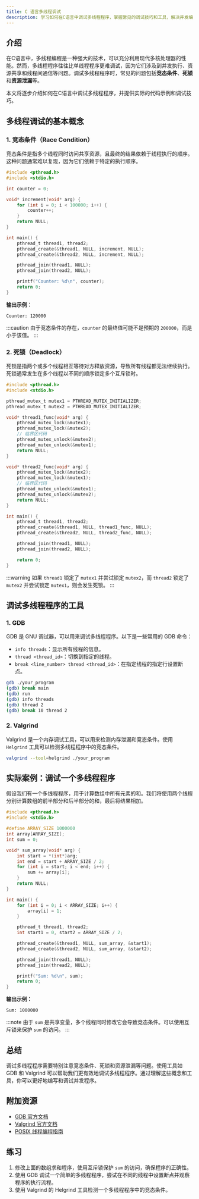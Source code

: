```yaml
---
title: C 语言多线程调试
description: 学习如何在C语言中调试多线程程序，掌握常见的调试技巧和工具，解决并发编程中的常见问题。
---
```


## 介绍

在C语言中，多线程编程是一种强大的技术，可以充分利用现代多核处理器的性能。然而，多线程程序往往比单线程程序更难调试，因为它们涉及到并发执行、资源共享和线程间通信等问题。调试多线程程序时，常见的问题包括**竞态条件**、**死锁**和**资源泄漏**等。

本文将逐步介绍如何在C语言中调试多线程程序，并提供实际的代码示例和调试技巧。

## 多线程调试的基本概念

### 1. 竞态条件（Race Condition）

竞态条件是指多个线程同时访问共享资源，且最终的结果依赖于线程执行的顺序。这种问题通常难以复现，因为它们依赖于特定的执行顺序。

```c
#include <pthread.h>
#include <stdio.h>

int counter = 0;

void* increment(void* arg) {
    for (int i = 0; i < 100000; i++) {
        counter++;
    }
    return NULL;
}

int main() {
    pthread_t thread1, thread2;
    pthread_create(&thread1, NULL, increment, NULL);
    pthread_create(&thread2, NULL, increment, NULL);

    pthread_join(thread1, NULL);
    pthread_join(thread2, NULL);

    printf("Counter: %d\n", counter);
    return 0;
}
```

**输出示例：**
```
Counter: 120000
```

:::caution
由于竞态条件的存在，`counter` 的最终值可能不是预期的 `200000`，而是小于该值。
:::

### 2. 死锁（Deadlock）

死锁是指两个或多个线程相互等待对方释放资源，导致所有线程都无法继续执行。死锁通常发生在多个线程以不同的顺序锁定多个互斥锁时。

```c
#include <pthread.h>
#include <stdio.h>

pthread_mutex_t mutex1 = PTHREAD_MUTEX_INITIALIZER;
pthread_mutex_t mutex2 = PTHREAD_MUTEX_INITIALIZER;

void* thread1_func(void* arg) {
    pthread_mutex_lock(&mutex1);
    pthread_mutex_lock(&mutex2);
    // 临界区代码
    pthread_mutex_unlock(&mutex2);
    pthread_mutex_unlock(&mutex1);
    return NULL;
}

void* thread2_func(void* arg) {
    pthread_mutex_lock(&mutex2);
    pthread_mutex_lock(&mutex1);
    // 临界区代码
    pthread_mutex_unlock(&mutex1);
    pthread_mutex_unlock(&mutex2);
    return NULL;
}

int main() {
    pthread_t thread1, thread2;
    pthread_create(&thread1, NULL, thread1_func, NULL);
    pthread_create(&thread2, NULL, thread2_func, NULL);

    pthread_join(thread1, NULL);
    pthread_join(thread2, NULL);

    return 0;
}
```

:::warning
如果 `thread1` 锁定了 `mutex1` 并尝试锁定 `mutex2`，而 `thread2` 锁定了 `mutex2` 并尝试锁定 `mutex1`，则会发生死锁。
:::

## 调试多线程程序的工具

### 1. GDB

GDB 是 GNU 调试器，可以用来调试多线程程序。以下是一些常用的 GDB 命令：

- `info threads`：显示所有线程的信息。
- `thread <thread_id>`：切换到指定的线程。
- `break <line_number> thread <thread_id>`：在指定线程的指定行设置断点。

```bash
gdb ./your_program
(gdb) break main
(gdb) run
(gdb) info threads
(gdb) thread 2
(gdb) break 10 thread 2
```

### 2. Valgrind

Valgrind 是一个内存调试工具，可以用来检测内存泄漏和竞态条件。使用 `Helgrind` 工具可以检测多线程程序中的竞态条件。

```bash
valgrind --tool=helgrind ./your_program
```

## 实际案例：调试一个多线程程序

假设我们有一个多线程程序，用于计算数组中所有元素的和。我们将使用两个线程分别计算数组的前半部分和后半部分的和，最后将结果相加。

```c
#include <pthread.h>
#include <stdio.h>

#define ARRAY_SIZE 1000000
int array[ARRAY_SIZE];
int sum = 0;

void* sum_array(void* arg) {
    int start = *(int*)arg;
    int end = start + ARRAY_SIZE / 2;
    for (int i = start; i < end; i++) {
        sum += array[i];
    }
    return NULL;
}

int main() {
    for (int i = 0; i < ARRAY_SIZE; i++) {
        array[i] = 1;
    }

    pthread_t thread1, thread2;
    int start1 = 0, start2 = ARRAY_SIZE / 2;

    pthread_create(&thread1, NULL, sum_array, &start1);
    pthread_create(&thread2, NULL, sum_array, &start2);

    pthread_join(thread1, NULL);
    pthread_join(thread2, NULL);

    printf("Sum: %d\n", sum);
    return 0;
}
```

**输出示例：**
```
Sum: 1000000
```

:::note
由于 `sum` 是共享变量，多个线程同时修改它会导致竞态条件。可以使用互斥锁来保护 `sum` 的访问。
:::

## 总结

调试多线程程序需要特别注意竞态条件、死锁和资源泄漏等问题。使用工具如 GDB 和 Valgrind 可以帮助我们更有效地调试多线程程序。通过理解这些概念和工具，你可以更好地编写和调试并发程序。

## 附加资源

- [GDB 官方文档](https://sourceware.org/gdb/documentation/)
- [Valgrind 官方文档](https://valgrind.org/docs/manual/)
- [POSIX 线程编程指南](https://computing.llnl.gov/tutorials/pthreads/)

## 练习

1. 修改上面的数组求和程序，使用互斥锁保护 `sum` 的访问，确保程序的正确性。
2. 使用 GDB 调试一个简单的多线程程序，尝试在不同的线程中设置断点并观察程序的执行流程。
3. 使用 Valgrind 的 Helgrind 工具检测一个多线程程序中的竞态条件。